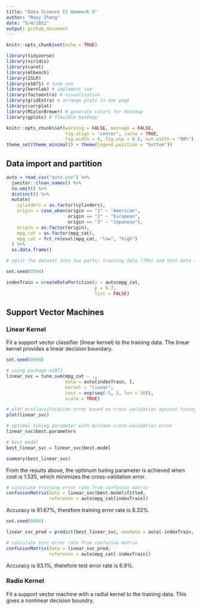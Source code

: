```yaml
---
title: "Data Science II Homewrk 5"
author: "Roxy Zhang"
date: "5/4/2022"
output: github_document
---
```


```r
knitr::opts_chunk$set(echo = TRUE)

library(tidyverse)
library(viridis)
library(caret)
library(mlbench)
library(ISLR)
library(e1071) # tune svm
library(kernlab) # implement svm
library(factoextra) # visualization
library(gridExtra) # arrange plots in one page
library(corrplot) 
library(RColorBrewer) # generate colors for heatmap
library(gplots) # flexible heatmap
```

```r
knitr::opts_chunk$set(warning = FALSE, message = FALSE, 
                      fig.align = "center", cache = TRUE, 
                      fig.width = 6, fig.asp = 0.6, out.width = "90%")
theme_set(theme_minimal() + theme(legend.position = "bottom"))
```


## Data import and partition

```r
auto = read_csv("auto.csv") %>% 
  janitor::clean_names() %>% 
  na.omit() %>% 
  distinct() %>% 
  mutate(
    cylinders = as.factor(cylinders),
    origin = case_when(origin == "1" ~ "American",
                       origin == "2" ~ "European",
                       origin == "3" ~ "Japanese"),
    origin = as.factor(origin),
    mpg_cat = as.factor(mpg_cat),
    mpg_cat = fct_relevel(mpg_cat, "low", "high")
  ) %>% 
  as.data.frame()
```

```r
# split the dataset into two parts: training data (70%) and test data (30%)

set.seed(0504)

indexTrain = createDataPartition(y = auto$mpg_cat,
                                 p = 0.7,
                                 list = FALSE)
```



## Support Vector Machines

### Linear Kernel

Fit a support vector classifier (linear kernel) to the training data. The linear kernel provides a linear decision boundary.

```r
set.seed(0504)

# using package e1071
linear_svc = tune.svm(mpg_cat ~ .,
                      data = auto[indexTrain, ],
                      kernel = "linear",
                      cost = exp(seq(-5, 2, len = 50)),
                      scale = TRUE)

# plot misclassification error based on cross validation against tuning parameter(cost)
plot(linear_svc)

# optimal tuning parameter with minimum cross-validation error
linear_svc$best.parameters

# best model
best_linear_svc = linear_svc$best.model

summary(best_linear_svc)
```

From the results above, the optimum tuning parameter is achieved when cost is 1.535, which minimizes the cross-validation error.


```r
# calculate training error rate from confusion matrix
confusionMatrix(data = linear_svc$best.model$fitted, 
                reference = auto$mpg_cat[indexTrain])
```

Accuracy is 91.67%, therefore training error rate is 8.33%.

```r
set.seed(0504)

linear_svc_pred = predict(best_linear_svc, newdata = auto[-indexTrain, ])

# calculate test error rate from confusion matrix
confusionMatrix(data = linear_svc_pred, 
                reference = auto$mpg_cat[-indexTrain])
```

Accuracy is 93.1%, therefore test error rate is 6.9%.


### Radio Kernel

Fit a support vector machine with a radial kernel to the training data. This gives a nonlinear decision boundry.

```r

```


